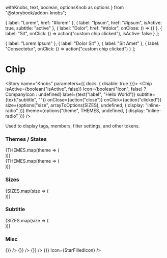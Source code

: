   withKnobs,
  text,
  boolean,
  optionsKnob as options
} from "@storybook/addon-knobs";


  { label: "Lorem", href: "#lorem" },
  { label: "Ipsum", href: "#ipsum", isActive: true, subtitle: "active" },
  { label: "Dolor", href: "#dolor", onClose: () => {} },
  {
    label: "Sit",
    onClick: () => action("custom chip clicked"),
    isActive: false
  }
];

  { label: "Lorem Ipsum" },
  { label: "Dolor Sit" },
  { label: "Sit Amet" },
  { label: "Consectetur", onClick: () => action("custom chip clicked") }
];

<Meta title="Components/Chip" decorators={[withKnobs]} component={Chip} />

# Chip

<ImportPath component={Chip} />

<Story name="Knobs" parameters={{ docs: { disable: true }}}>
  <Chip
    isActive={boolean("isActive", false)}
    Icon={boolean("Icon", false) ? CompanyIcon : undefined}
    label={text("label", "Hello World")}
    subtitle={text("subtitle", "")}
    onClose={action("close")}
    onClick={action("clicked")}
    size={options("size", arrayToOptions(SIZES), undefined, {
      display: "inline-radio"
    })}
    theme={options("theme", THEMES, undefined, { display: "inline-radio" })}
  />
</Story>

<Preview isExpanded>
  <Chip
    label="Hello world"
  />
</Preview>

<Props of={Chip} />

Used to display tags, members, filter settings, and other tokens.

### Themes / States

<Preview>
  <Story name="Themes">
    <div>
    {THEMES.map(theme => (
      <div className="margin--right--half margin--bottom--half display--inlineBlock">
        <Chip theme={theme} label={theme} />
      </div>
    ))}
    <br />
    {THEMES.map(theme => (
      <div className="margin--right--half margin--bottom--half display--inlineBlock">
        <Chip theme={theme} label={theme} isActive />
      </div>
    ))}
    </div>
  </Story>
</Preview>

### Sizes

<Preview>
  <Story name="Sizes">
    {SIZES.map(size => (
      <div className="margin--right--half margin--bottom--half display--inlineBlock">
        <Chip size={size} label={`Size: ${size}`} />
      </div>
    ))}
  </Story>
</Preview>

### Subtitle

<Preview>
  <Story name="Subtitle">
    {SIZES.map(size => (
      <div className="margin--right--half margin--bottom--half display--inlineBlock">
        <Chip size={size} label="Chip" subtitle="subtitle" />
      </div>
    ))}
  </Story>
</Preview>

### Misc

<Preview>
  <Story name="Misc">
    <StoryWrapper>
      <StoryItem>
        <Chip label="#amet" theme="ghost" onClose={() => {}} />
        <Chip label="#sit" theme="ghost" onClose={() => {}} />
        <Chip label="#dolor" theme="ghost" onClose={() => {}} />
        <Chip label="#ipsum" theme="ghost" onClose={() => {}} Icon={StarFilledIcon} />
      </StoryItem>
    </StoryWrapper>
  </Story>
</Preview>